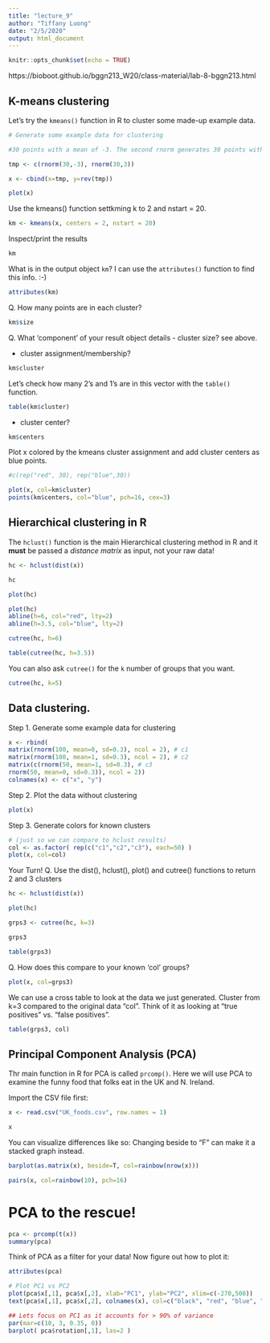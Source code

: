 ```yaml
---
title: "lecture_9"
author: "Tiffany Luong"
date: "2/5/2020"
output: html_document
---
```

```r
knitr::opts_chunk$set(echo = TRUE)
```

https://bioboot.github.io/bggn213_W20/class-material/lab-8-bggn213.html

## K-means clustering

Let's try the `kmeans()` function in R to cluster some made-up example data.

```r
# Generate some example data for clustering

#30 points with a mean of -3. The second rnorm generates 30 points with a mean of +3.

tmp <- c(rnorm(30,-3), rnorm(30,3))

x <- cbind(x=tmp, y=rev(tmp))

plot(x)

```


Use the kmeans() function settkming k to 2 and nstart = 20.

```r
km <- kmeans(x, centers = 2, nstart = 20)

```

Inspect/print the results

```r
km
```

What is in the output object `km`? I can use the `attributes()` function to find this info. :-)

```r
attributes(km)
```

Q. How many points are in each cluster?
```r
km$size
```

Q. What ‘component’ of your result object details
- cluster size?
see above.
  
- cluster assignment/membership?
```r
km$cluster
```

Let's check how many 2's and 1's are in this vector with the `table()` function.
```r
table(km$cluster)
```

- cluster center?
```r
km$centers
```

Plot x colored by the kmeans cluster assignment and add cluster centers as blue points.

```r
#c(rep("red", 30), rep("blue",30))

plot(x, col=km$cluster)
points(km$centers, col="blue", pch=16, cex=3)

```







## Hierarchical clustering in R

The `hclust()` function is the main Hierarchical clustering method in R and it **must** be passed a *distance matrix* as input, not your raw data!

```r
hc <- hclust(dist(x))

hc
```

```r
plot(hc)
```

```r
plot(hc)
abline(h=6, col="red", lty=2)
abline(h=3.5, col="blue", lty=2)
```

```r
cutree(hc, h=6)
```

```r
table(cutree(hc, h=3.5))
```

You can also ask `cutree()` for the `k` number of groups that you want.

```r
cutree(hc, k=5)
```




## Data clustering.


Step 1. Generate some example data for clustering

```r
x <- rbind(
matrix(rnorm(100, mean=0, sd=0.3), ncol = 2), # c1
matrix(rnorm(100, mean=1, sd=0.3), ncol = 2), # c2
matrix(c(rnorm(50, mean=1, sd=0.3), # c3
rnorm(50, mean=0, sd=0.3)), ncol = 2))
colnames(x) <- c("x", "y")

```


Step 2. Plot the data without clustering
```r
plot(x)
```

Step 3. Generate colors for known clusters
```r
# (just so we can compare to hclust results)
col <- as.factor( rep(c("c1","c2","c3"), each=50) )
plot(x, col=col)
```

Your Turn!
Q. Use the dist(), hclust(), plot() and cutree() functions to return 2 and 3 clusters

```r
hc <- hclust(dist(x))

plot(hc)
```

```r
grps3 <- cutree(hc, k=3)

grps3
```

```r
table(grps3)
```

Q. How does this compare to your known 'col' groups?
```r
plot(x, col=grps3)
```


We can use a cross table to look at the data we just generated. Cluster from k=3 compared to the original data "col". Think of it as looking at "true positives" vs. "false positives".

```r
table(grps3, col)
```






## Principal Component Analysis (PCA)

Thr main function in R for PCA is called `prcomp()`. Here we will use PCA to examine the funny food that folks eat in the UK and N. Ireland.

Import the CSV file first:

```r
x <- read.csv("UK_foods.csv", row.names = 1)

x
```

You can visualize differences like so:
Changing beside to "F" can make it a stacked graph instead.
```r
barplot(as.matrix(x), beside=T, col=rainbow(nrow(x)))

```



```r
pairs(x, col=rainbow(10), pch=16)
```

# PCA to the rescue!

```r
pca <- prcomp(t(x))
summary(pca)
```

Think of PCA as a filter for your data! Now figure out how to plot it:

```r
attributes(pca)
```


```r

# Plot PC1 vs PC2
plot(pca$x[,1], pca$x[,2], xlab="PC1", ylab="PC2", xlim=c(-270,500))
text(pca$x[,1], pca$x[,2], colnames(x), col=c("black", "red", "blue", "darkgreen"))

```

```r

## Lets focus on PC1 as it accounts for > 90% of variance 
par(mar=c(10, 3, 0.35, 0))
barplot( pca$rotation[,1], las=2 )

```


